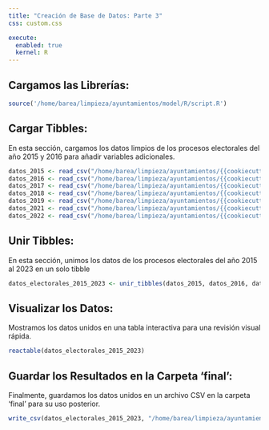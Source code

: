 ```yaml
---
title: "Creación de Base de Datos: Parte 3"
css: custom.css

execute:
  enabled: true
  kernel: R
---
```


## Cargamos las Librerías: {.fade-in}
```r
source('/home/barea/limpieza/ayuntamientos/model/R/script.R')
```

## Cargar Tibbles: {.fade-in}
En esta sección, cargamos los datos limpios de los procesos electorales del año 2015 y 2016 para añadir variables adicionales.
```r
datos_2015 <- read_csv("/home/barea/limpieza/ayuntamientos/{{cookiecutter.project_slug}}/data/processed/datos_2015.csv")
datos_2016 <- read_csv("/home/barea/limpieza/ayuntamientos/{{cookiecutter.project_slug}}/data/processed/datos_2016.csv")
datos_2017 <- read_csv("/home/barea/limpieza/ayuntamientos/{{cookiecutter.project_slug}}/data/processed/datos_2017.csv")
datos_2018 <- read_csv("/home/barea/limpieza/ayuntamientos/{{cookiecutter.project_slug}}/data/processed/datos_2018.csv")
datos_2019 <- read_csv("/home/barea/limpieza/ayuntamientos/{{cookiecutter.project_slug}}/data/processed/datos_2019.csv")
datos_2021 <- read_csv("/home/barea/limpieza/ayuntamientos/{{cookiecutter.project_slug}}/data/processed/datos_2021.csv")
datos_2022 <- read_csv("/home/barea/limpieza/ayuntamientos/{{cookiecutter.project_slug}}/data/processed/datos_2022.csv")
```

## Unir Tibbles: {.fade-in}
En esta sección, unimos los datos de los procesos electorales del año 2015 al 2023 en un solo tibble
```r
datos_electorales_2015_2023 <- unir_tibbles(datos_2015, datos_2016, datos_2017, datos_2018, datos_2019, datos_2021, datos_2022)
```

## Visualizar los Datos: {.fade-in}
Mostramos los datos unidos en una tabla interactiva para una revisión visual rápida.
```r
reactable(datos_electorales_2015_2023)
```

## Guardar los Resultados en la Carpeta 'final': {.fade-in}
Finalmente, guardamos los datos unidos en un archivo CSV en la carpeta 'final' para su uso posterior.
```r
write_csv(datos_electorales_2015_2023, "/home/barea/limpieza/ayuntamientos/{{cookiecutter.project_slug}}/data/final/datos_electorales_2015_2023.csv")
```